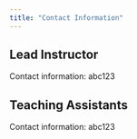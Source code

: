 ```yaml
---
title: "Contact Information"
---
```


## Lead Instructor

Contact information: abc123

## Teaching Assistants

Contact information: abc123